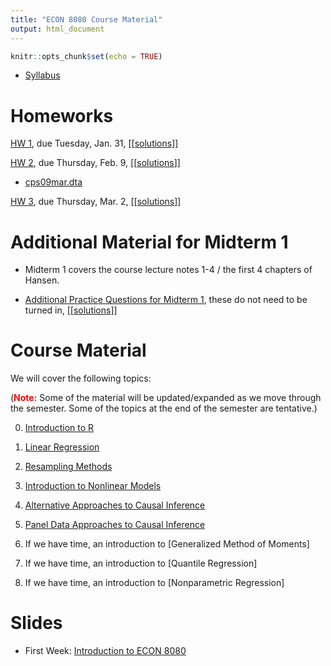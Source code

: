 ```yaml
---
title: "ECON 8080 Course Material"
output: html_document
---
```


```r
knitr::opts_chunk$set(echo = TRUE)
```

- [Syllabus](syllabus.pdf)

# Homeworks

[HW 1](hw1.html), due Tuesday, Jan. 31, [[[solutions](hw1_sol.pdf)]]

[HW 2](hw2.html), due Thursday, Feb. 9, [[[solutions](hw2_sol.pdf)]]

- [cps09mar.dta](cps09mar.dta)

[HW 3](hw3.html), due Thursday, Mar. 2, [[[solutions](hw3_sol.pdf)]]

# Additional Material for Midterm 1

* Midterm 1 covers the course lecture notes 1-4 / the first 4 chapters of Hansen.

* [Additional Practice Questions for Midterm 1](additional_practice1.html), these do not need to be turned in, [[[solutions](additional_practice1_sol.pdf)]]

# Course Material

We will cover the following topics:

(<span style="color: red; font-weight: bold;">Note:</span> Some of the material will be updated/expanded as we move through the semester.  Some of the topics at the end of the semester are tentative.)

0. [Introduction to R](introduction_to_R.html)

1. [Linear Regression](01_linear_regression.html)

<!--2. [Inference/Hypothesis Testing](02_hypothesis_testing.html)-->

2. [Resampling Methods](02_resampling_methods.html)

3. [Introduction to Nonlinear Models](03_nonlinear_models.html)

4. [Alternative Approaches to Causal Inference](04_alternative_causal_inference.html)

5. [Panel Data Approaches to Causal Inference](05_panel_data_causal_inference.html)

6. If we have time, an introduction to [Generalized Method of Moments]

7. If we have time, an introduction to [Quantile Regression]

8. If we have time, an introduction to [Nonparametric Regression]

# Slides

- First Week: [Introduction to ECON 8080](introduction_slides.html)

